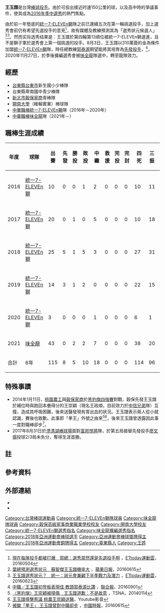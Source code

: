 {{not|王玉普}}
{{Infobox CPBL player|
|name=王玉譜|
|image=|
|width=300|
|position=投手|
|team=味全龍|
|number=90|
|bats=左|
|throws=左|
|birthdate={{birth_date_and_age|1996|1|8|mf=y}}|
|birthplace={{TWN}}[[臺東縣|臺東縣]]|
|debutdate=8月30日
|debutyear=2016年
|debutteam=統一7-ELEVEn獅
|statyear=2021年球季
|stat1label=勝投—敗投
|stat1value=5－10
|stat2label=中繼－救援
|stat2value=18－0
|stat3label=三振—四壞
|stat3value=96－93
|stat4label=防禦率
|stat4value=6.30
|teams=<nowiki></nowiki> 
*[[統一7-ELEVEn獅|統一7-ELEVEn獅]]（2016年－2020年）
*[[味全龍|味全龍]]（2021年－）
}}
{{世大運獎牌記錄
|項目=棒球
|a1=2015
|b1=1
|c1=
}}
'''王玉譜'''{{BD|1996年|1月18日||}}是台灣[[棒球|棒球]][[投手|投手]]。由於可投出接近时速150公里的球，以及高中時的爭議事件，使其成為[[中華職棒歷年選秀會#職棒二十七年（2016年）|2016年季中選秀]]的熱門焦點。

由於前一年墊底的[[統一7-ELEVEn獅|統一7-ELEVEn獅]]隊之前已連續五次在第一輪挑選投手{{notetag|分別是[[中華職棒歷年選秀會#職棒二十三年（2012年）|2011年季末]]的[[黃志龍|黃志龍]]、[[中華職棒歷年選秀會#職棒二十四年（2013年）|2012年季末]]的[[羅錦龍|羅錦龍]]、[[中華職棒歷年選秀會#職棒二十四年（2013年）|2013年高中生選秀]]的[[江辰晏|江辰晏]]、[[中華職棒歷年選秀會#職棒二十五年（2014年）|2014年季中選秀]]的[[陳韻文|陳韻文]]，以及[[中華職棒歷年選秀會#職棒二十六年（2015年）|2015年季中選秀]]的[[林子崴|林子崴]]。}}，加上選秀會前仍有希望先選投手的意見<ref>[http://sports.ettoday.net/news/692064 現在每隊投手都被打爆　郭總：選秀當然還是先選投手啊] {{Wayback|url=http://sports.ettoday.net/news/692064 |date=20160710154938 }}，[[ETtoday_東森新聞雲|ETtoday運動雲]]，20160504</ref>，故有媒體及教練預測其為「選秀狀元候選人」<ref>[http://www.appledaily.com.tw/realtimenews/article/new/20160615/886629/ 葉總預測選秀狀元　蘇智傑王玉譜機率大] {{Wayback|url=http://www.appledaily.com.tw/realtimenews/article/new/20160615/886629/ |date=20160913070446 }}，[[蘋果日報_(台灣)|蘋果日報]]，20160615</ref><ref>[http://sports.ettoday.net/news/722064 王玉譜選秀狀元？　統一：狀元會兼顧下半季戰力及潛力] {{Wayback|url=http://sports.ettoday.net/news/722064 |date=20160827213811 }}，[[ETtoday_東森新聞雲|ETtoday運動雲]]，20160623</ref>。然而实际选秀结果是：王玉譜於第四輪第13順位被統一7-ELEVEn獅選進，且不是獅子軍於選秀會上第一個挑選的投手{{notetag|[[統一7-ELEVEn獅|統一7-ELEVEn獅]]隊於第三輪第九順位挑選大學右投[[陳育軒|陳育軒]]。}}。8月3日，王玉譜以310萬簽約金為條件加盟[[統一7-ELEVEn獅|統一7-ELEVEn獅]]隊，時任總教練[[郭泰源|郭泰源]]期望能將其培育為[[先發投手|先發投手]]，<ref>[http://udn.com/news/story/7001/1934083 中職／王玉譜初登板表現佳 教頭郭泰源比讚] {{Wayback|url=http://udn.com/news/story/7001/1934083 |date=20160923171354 }}，[[聯合報|聯合報]]，20160901</ref>，2020年11月27日，於季後擴編選秀會被[[味全龍|味全龍]]隊選中，轉至龍隊效力。

==經歷==
*[[台東縣|台東縣]][[台東市|台東市]]新生國小少棒隊
*台東縣卑南國中青少棒隊
*[[新北市私立穀保高級家事商業職業學校|新北市穀保家商]]青棒隊
*[[開南大學|開南大學]]（維輪實業）棒球隊
*[[中華職棒|中華職棒]][[統一7-ELEVEn獅|統一7-ELEVEn獅]]隊（2016年－2020年）
*[[中華職棒|中華職棒]][[味全龍|味全龍]]隊（2021年－）

==職棒生涯成績==
{| class="wikitable" width="1000px"
|- align="center" 
!年度!!球隊!!出賽!!先發!!勝投!!敗投!!中繼!!救援!!完投!!完封!!四死!!三振!!責失!!投球局數!!自責分率!!被上壘率
|- align="center"
|2016||[[統一7-ELEVEn獅|統一7-ELEVEn獅]]||10||0||0||1||2||0||0||0||10||11||9||13.1||6.08||2.18
|- align="center"
|2017||[[統一7-ELEVEn獅|統一7-ELEVEn獅]]||20||0||1||0||5||0||0||0||10||18||8||19.0||3.79||1.32
|- align=center
|2018||[[統一7-ELEVEn獅|統一7-ELEVEn獅]]||25||5||1||5||3||0||0||0||27||31||32||37.2||7.65||1.88
|- align=center
|2019||[[統一7-ELEVEn獅|統一7-ELEVEn獅]]||14||3||1||2||0||0||0||0||22||15||22||24.1||8.14||1.97
|- align=center
|2020||[[統一7-ELEVEn獅|統一7-ELEVEn獅]]||3||0||0||0||1||0||0||0||6||1||1||1.0||9.00||7.00
|- align="center"
|2021||[[味全龍|味全龍]]||43||0||2||2||7||0||0||0||38||20||20||36||5.00||1.92
|- align=center style="background:#FF0000;color:#FFFFFF" align=middle 
|合計||6年||115||8||5||10||18||0||0||0||114||96||92||131.1||6.30||1.90
|}

==特殊事蹟==
*2014年1月11日，[[國立臺北科技大學附屬桃園農工高級中等學校|桃園農工]]與[[新北市私立穀保高級家事商業職業學校|穀保家商]]於[[黑豹旗全國高中棒球大賽|黑豹旗四強賽]]對戰，穀保先發王玉譜於補位時與跑回本壘得分的王崇穎（現名王政順，目前效力於[[中信兄弟|中信兄弟]]隊）互撞，造成其呼吸困難，後來送醫發現有胃出血的狀況。王玉譜表示兩人從小就認識，賽後也致歉。此事即「拳王」外號之由來<ref>[http://www.tsna.com.tw/index.php?q=node/48865 〈黑豹旗〉王崇穎被撞傷　王玉譜道歉：不是故意] {{Wayback|url=http://www.tsna.com.tw/index.php?q=node%2F48865 |date=20190520153953 }}，TSNA，20140114</ref><ref>[https://www.youtube.com/watch?v=R2NXRUtgetE 王玉譜撞擊惹議 桃農王崇穎送醫]，Youtube影音</ref>，後來王玉譜曾透露因此事一度對職棒卻步<ref>[http://www.chinatimes.com/realtimenews/20160615006211-260403 被酸「拳王」 王玉譜曾對中職卻步] {{Wayback|url=http://www.chinatimes.com/realtimenews/20160615006211-260403 |date=20160819132628 }}，[[中國時報|中國時報]]，20160615</ref>。
*2017年8月31日於[[澄清湖棒球場|澄清湖棒球場]]面對[[富邦悍將|富邦悍將]]隊，於第五局接替先發投手[[廖文揚|廖文揚]]投球2/3局未失分，奪得生涯首勝。

== 註 ==
{{NoteFoot}}

== 參考資料 ==
{{Reflist}}

== 外部連結 ==
*{{中華職棒球員資料|id=k432|name=王玉譜}}
*{{台灣棒球維基館}}
{{味全龍隊球員名單}}
{{2011年第十五屆IBA世界青少棒錦標賽中華青少棒代表隊}}
{{2018年第十八屆印尼雅加達亞運}}
{{秉初運動娛樂經紀}}
{{DEFAULTSORT:Wang Yu Pu}}
[[Category:台灣棒球運動員|Category:台灣棒球運動員]]
[[Category:統一7-ELEVEn獅隊球員|Category:統一7-ELEVEn獅隊球員]]
[[Category:味全龍隊球員|Category:味全龍隊球員]]
[[Category:穀保高級家事商業職業學校校友|Category:穀保高級家事商業職業學校校友]]
[[Category:開南大學校友|Category:開南大學校友]]
[[Category:統一7-ELEVEn獅選秀指名|Category:統一7-ELEVEn獅選秀指名]]
[[Category:味全龍擴編選秀指名|Category:味全龍擴編選秀指名]]
[[Category:2018年亞洲運動會棒球選手|Category:2018年亞洲運動會棒球選手]]
[[Category:亞洲運動會棒球獎牌得主|Category:亞洲運動會棒球獎牌得主]]
[[Category:2018年亞洲運動會銅牌得主|Category:2018年亞洲運動會銅牌得主]]
[[Category:臺東縣人|Category:臺東縣人]]
[[Category:王姓|Category:王姓]]